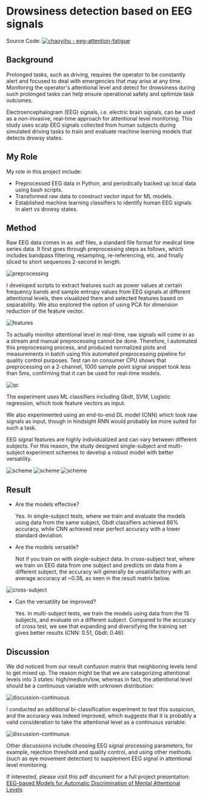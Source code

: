 # Drowsiness detection based on EEG signals

Source Code: [![chaoyihu - eeg-attention-fatigue](https://img.shields.io/static/v1?label=chaoyihu&message=eeg-attention-fatigue&color=blue&logo=github)](https://github.com/chaoyihu/eeg-attention-fatigue)

## Background

Prolonged tasks, such as driving, requires the operator to be constantly alert and focused to deal with emergencies that may arise at any time. Monitoring the operator's attentional level and detect for drowsiness during such prolonged tasks can help ensure operational safety and optimize task outcomes.

Electroencephalogram (EEG) signals, i.e. electric brain signals, can be used as a non-invasive, real-time approach for attentional level monitoring. This study uses scalp EEG signals collected from human subjects during simulated driving tasks to train and evaluate machine learning models that detects drowsy states.

## My Role

My role in this project include:

- Preprocessed EEG data in Python, and periodically backed up local data using bash scripts.
- Transformed raw data to construct vector input for ML models.
- Established machine learning classifiers to identify human EEG signals in alert vs drowsy states.

## Method

Raw EEG data comes in as .edf files, a standard file format for medical time series data. It first goes through preprocessing steps as follows, which includes bandpass filtering, resampling, re-referencing, etc. and finally sliced to short sequences 2-second in length.

![preprocessing](/assets/images/eeg-project-preprocessing.jpeg)

I developed scripts to extract features such as power values at certain frequency bands and sample entropy values from EEG signals at different attentional levels, then visualized them and selected features based on separability. We also explored the option of using PCA for dimension reduction of the feature vector.

![features](/assets/images/eeg-project-features.png)

To actually monitor attentional level in real-time, raw signals will come in as a stream and manual preprocessing cannot be done. Therefore, I automated this preprocessing process, and produced normalized plots and measurements in batch using this automated preprocessing pipeline for quality control purposes. Test ran on consumer CPU shows that preprocessing on a 2-channel, 1000 sample point signal snippet took less than 5ms, confirming that it can be used for real-time models.

![qc](/assets/images/eeg-project-qc.png)

The experiment uses ML classifiers including Gbdt, SVM, Logistic regression, which took feature vectors as input.

We also experimented using an end-to-end DL model (CNN) which took raw signals as input, though in hindsight RNN would probably be more suited for such a task.

EEG signal features are highly individualized and can vary between different subjects. For this reason, the study designed single-subject and multi-subject experiment schemes to develop a robust model with better versatility.

![scheme](/assets/images/eeg-project-scheme-1.png)
![scheme](/assets/images/eeg-project-scheme-2.png)
![scheme](/assets/images/eeg-project-scheme-3.png)

## Result

- Are the models effective?

  Yes. In single-subject tests, where we train and evaluate the models using data from the same subject, Gbdt classifiers achieved 86% accuracy, while CNN achieved near perfect accuracy with a lower standard deviation.

- Are the models versatile?

  Not if you train on with single-subject data. In cross-subject test, where we train on EEG data from one subject and predicts on data from a different subject, the accuracy will generally be unsatisfactory with an average accuracy at ~0.38, as seen in the result matrix below.

![cross-subject](/assets/images/eeg-project-individualized.png)

- Can the versatility be improved?

  Yes. In multi-subject tests, we train the models using data from the 15 subjects, and evaluate on a different subject. Compared to the accuracy of cross test, we see that expanding and diversifying the training set gives better results (CNN: 0.51, Gbdt: 0.46).

## Discussion

We did noticed from our result confusion matrix that neighboring levels tend to get mixed up. The reason might be that we are categorizing attentional levels into 3 states: high/medium/low, whereas in fact, the attentional level should be a continuous variable with unknown distribution:

![discussion-continuous](/assets/images/eeg-project-discussion-1.png)

I conducted an additional bi-classification experiment to test this suspicion, and the accuracy was indeed improved, which suggests that it is probably a valid consideration to take the attentional level as a continuous variable:

![discussion-continuous](/assets/images/eeg-project-discussion-2.png)

Other discussions include choosing EEG signal processing parameters, for example, rejection threshold and quality control, and using other methods (such as eye movement detection) to supplement EEG signal in attentional level monitoring.

If interested, please visit this pdf document for a full project presentation: [EEG-based Models for Automatic Discrimination of Mental Attentional Levels](https://github.com/chaoyihu/eeg-attention-fatigue/blob/master/doc/A%20Comparative%20Study%20on%20EEG-based%20Models%20for%20Automatic%20Discrimination%20of%20Mental%20Attentional%20Levels%20during%20Operation%20of%20a%20Flight%20Simulator.pdf)
